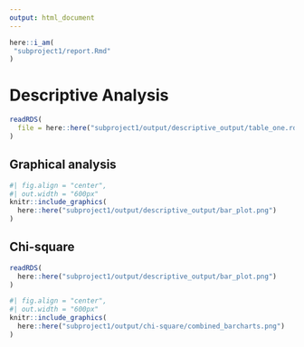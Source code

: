 ```yaml
---
output: html_document
---
```


```r
here::i_am(
 "subproject1/report.Rmd"
) 
```

# Descriptive Analysis

```r
readRDS(
  file = here::here("subproject1/output/descriptive_output/table_one.rds")  
)
```

## Graphical analysis


```r
#| fig.align = "center",
#| out.width = "600px"
knitr::include_graphics(
  here::here("subproject1/output/descriptive_output/bar_plot.png")
)
```

## Chi-square

```r
readRDS(
  here::here("subproject1/output/descriptive_output/bar_plot.png")
)
```

```r
#| fig.align = "center",
#| out.width = "600px"
knitr::include_graphics(
  here::here("subproject1/output/chi-square/combined_barcharts.png")
)

```

